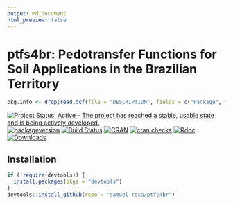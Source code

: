 ```yaml
---
output: md_document
html_preview: false
---
```


<!-- Generated by knitr: do not edit by hand. Please edit the content in README.Rmd -->

# ptfs4br: Pedotransfer Functions for Soil Applications in the Brazilian Territory

```r
pkg.info <- drop(read.dcf(file = "DESCRIPTION", fields = c("Package", "Title", "Version", "Date")))
```

[![Project Status: Active – The project has reached a stable, usable state and is being actively developed.](http://www.repostatus.org/badges/latest/active.svg)](http://www.repostatus.org/#active)
[![packageversion](https://img.shields.io/badge/devel%20version-`r pkg.info["Version"]`-firebrick.svg?style=flat-square)](commits/master)
[![Build Status](https://travis-ci.org/samuel-rosa/`r pkg.info["Package"]`.svg?branch=master)](https://travis-ci.org/samuel-rosa/`r pkg.info["Package"]`)
[![CRAN](https://www.r-pkg.org/badges/version/`r pkg.info["Package"]`)](https://cran.r-project.org/package=`r pkg.info["Package"]`)
[![cran checks](https://cranchecks.info/badges/worst/`r pkg.info["Package"]`)](https://cran.r-project.org/web/checks/check_results_`r pkg.info["Package"]`.html)
[![Rdoc](http://www.rdocumentation.org/badges/version/`r pkg.info["Package"]`)](http://www.rdocumentation.org/packages/`r pkg.info["Package"]`)
[![Downloads](http://cranlogs.r-pkg.org/badges/`r pkg.info["Package"]`?color=brightgreen)](http://www.r-pkg.org/pkg/`r pkg.info["Package"]`)

## Installation

```R
if (!require(devtools)) {
  install.packages(pkgs = "devtools")
}
devtools::install_github(repo = "samuel-rosa/ptfs4br")
```
